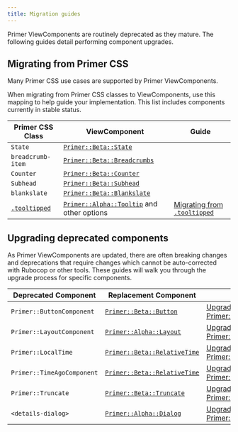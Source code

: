 ```yaml
---
title: Migration guides
---
```



Primer ViewComponents are routinely deprecated as they mature. The following guides detail performing component upgrades.

## Migrating from Primer CSS

Many Primer CSS use cases are supported by Primer ViewComponents.

When migrating from Primer CSS classes to ViewComponents, use this mapping to
help guide your implementation. This list includes components currently in
stable status.

| Primer CSS Class | ViewComponent | Guide |
|------------------|---------------|-------|
| `State`                                                                                   | [`Primer::Beta::State`](/components/state-label/rails/beta)                | |
| `breadcrumb-item`                                                                         | [`Primer::Beta::Breadcrumbs`](/components/breadcrumbs/rails/beta)          | |
| `Counter`                                                                                 | [`Primer::Beta::Counter`](/components/counter-label/rails/beta)            | |
| `Subhead`                                                                                 | [`Primer::Beta::Subhead`](/components/pagehead/rails/beta)                  | |
| `blankslate`                                                                              | [`Primer::Beta::Blankslate`](/components/blankslate/rails/beta)            | |
| [`.tooltipped`](https://primer.style/css/storybook/?path=/docs/deprecated-tooltip--docs)  | [`Primer::Alpha::Tooltip`](/components/tooltip/rails/alpha) and other options  | [Migrating from `.tooltipped`](/guides/rails/migration-guides/primer-css-tooltipped) |

## Upgrading deprecated components

As Primer ViewComponents are updated, there are often breaking changes and
deprecations that require changes which cannot be auto-corrected with Rubocop or
other tools. These guides will walk you through the upgrade process for specific
components.

| Deprecated Component | Replacement Component | Guide |
|----------------------|-----------------------|-------|
| `Primer::ButtonComponent` | [`Primer::Beta::Button`](/components/button/rails/beta) | [Upgrade to Primer::Beta::Button](/guides/rails/migration-guides/primer-button-component) |
| `Primer::LayoutComponent` | [`Primer::Alpha::Layout`](/components/layout/rails/alpha) | [Upgrade to Primer::Alpha::Layout](/guides/rails/migration-guides/primer-layout-component) |
| `Primer::LocalTime` | [`Primer::Beta::RelativeTime`](/components/relative-time/rails/beta) | [Upgrade to Primer::Beta::RelativeTime](/guides/rails/migration-guides/primer-local-time) |
| `Primer::TimeAgoComponent` | [`Primer::Beta::RelativeTime`](/components/relative-time/rails/beta) | [Upgrade to Primer::Beta::RelativeTime](/guides/rails/migration-guides/primer-time-ago) |
| `Primer::Truncate` | [`Primer::Beta::Truncate`](/components/truncate/rails/beta) | [Upgrade to Primer::Beta::Truncate](/guides/rails/migration-guides/primer-truncate) |
| `<details-dialog>` | [`Primer::Alpha::Dialog`](/components/dialog/rails/alpha) | [Upgrade to Primer::Alpha::Dialog](/guides/rails/migration-guides/primer-dialog) |
